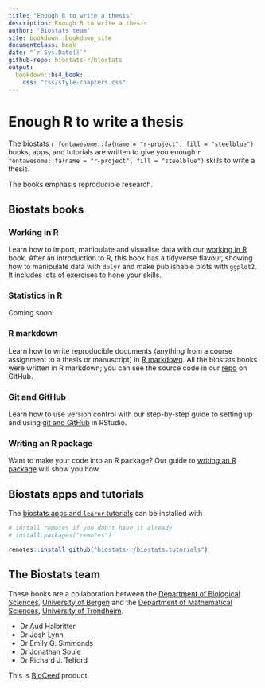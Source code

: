 ```yaml
---
title: "Enough R to write a thesis"
description: Enough R to write a thesis
author: "Biostats team"
site: bookdown::bookdown_site
documentclass: book
date: "`r Sys.Date()`"
github-repo: biostats-r/biostats
output:
  bookdown::bs4_book:
    css: "css/style-chapters.css"
---
```


# Enough R to write a thesis {-}

The  biostats `r fontawesome::fa(name = "r-project", fill = "steelblue")` books, apps, and tutorials are written to give you enough `r fontawesome::fa(name = "r-project", fill = "steelblue")` skills to write a thesis.

The books emphasis reproducible research.


## Biostats books {-}

### Working in R {-}
Learn how to import, manipulate and visualise data with our [working in R](workingInR/index.html) book. 
After an introduction to R, this book has a tidyverse flavour, showing how to manipulate data with `dplyr` and make publishable plots with `ggplot2`.
It includes lots of exercises to hone your skills.

### Statistics in R {-}

Coming soon!

### R markdown {-}

Learn how to write reproducible documents (anything from a course assignment to a thesis or manuscript) in [R markdown](rmarkdown/index.html). 
All the biostats books were written in R markdown; you can see the source code in our [repo](https://github.com/biostats-r/biostats) on GitHub.

### Git and GitHub {-}

Learn how to use version control with our step-by-step guide to setting up and using [git and GitHub](github/index.html) in RStudio.

### Writing an R package {-}

Want to make your code into an R package?
Our guide to [writing an R package](package/index.html) will show you how.

## Biostats apps and tutorials {-}

The [biostats apps and `learnr` tutorials](https://github.com/biostats-r/biostats.tutorials) can be installed with 

```r
# install remotes if you don't have it already
# install.packages("remotes")

remotes::install_github("biostats-r/biostats.tutorials")
```

## The Biostats team {-}

These books are a collaboration between the [Department of Biological Sciences](https://www.uib.no/en/bio), [University of Bergen](https://www.uib.no/en) and the [Department of Mathematical Sciences](https://www.ntnu.edu/imf), [University of Trondheim](https://www.ntnu.edu/).

- Dr Aud Halbritter
- Dr Josh Lynn
- Dr Emily G. Simmonds
- Dr Jonathan Soule
- Dr Richard J. Telford

This is [BioCeed](https://bioceed.w.uib.no/) product.